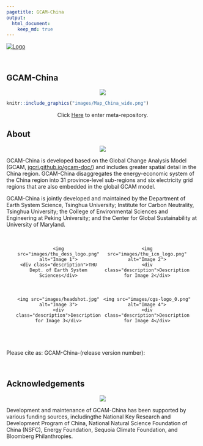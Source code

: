 ```yaml
---
pagetitle: GCAM-China
output:
  html_document:
    keep_md: true
---
```


<a href="https://cgs.umd.edu/" class="header_logo">
  <img src="../images/cgs-logo_0.png" alt="Logo" class="logo">
</a>

<br>

<!-------------------------->
<!-------------------------->
## **GCAM-China**
<!-------------------------->
<!-------------------------->
<p align="center"> <img src="images/divider.png"></p>

<a href = "metarepo.html">
```r
knitr::include_graphics("images/Map_China_wide.png")
```

</a>
<p style="text-align:center;">Click [Here](metarepo.html) to enter meta-repository.</p>
</a>

## About
<p align="center"> <img src="images/divider.png"></p>

GCAM-China is developed based on the Global Change Analysis Model (GCAM, [jgcri.github.io/gcam-doc/](https://jgcri.github.io/gcam-doc/)) and includes greater spatial detail in the China region. GCAM-China disaggregates the energy-economic system of the China region into 31 province-level sub-regions and six electricity grid regions that are also embedded in the global GCAM model. 

GCAM-China is jointly developed and maintained by the Department of Earth System Science, Tsinghua University; Institute for Carbon Neutrality, Tsinghua University; the College of Environmental Sciences and Engineering at Peking University; and the Center for Global Sustainability at University of Maryland.

<style>
  .photo-gallery {
    display: flex;
    flex-wrap: wrap;
    justify-content: space-between;
    padding: 20px;
  }
  
  .photo {
    flex: 1 0 20%;
    margin-bottom: 20px;
    text-align: center;
  }
  
  .photo img {
    max-width: 100%;
    height: auto;
  }
  
  .description {
    margin-top: 10px;
    font-style: italic;
  }
</style>


<div class="photo-gallery">
  <div class="photo">
    <img src="images/thu_dess_logo.png" alt="Image 1">
    <div class="description">THU Dept. of Earth System Sciences</div>
  </div>

  <div class="photo">
    <img src="images/thu_icn_logo.png" alt="Image 2">
    <div class="description">Description for Image 2</div>
  </div>

  <div class="photo">
    <img src="images/headshot.jpg" alt="Image 3">
    <div class="description">Description for Image 3</div>
  </div>

  <div class="photo">
    <img src="images/cgs-logo_0.png" alt="Image 4">
    <div class="description">Description for Image 4</div>
  </div>

</div>

Please cite as: GCAM-China-(release version number):

<br>

<!-- **Developers**: Yang Liu (affiliation), Yang Ou (affiliation), Andy Miller (affiliation), Jay Fuhrman (affiliation) -->

<!-- # Requested Citations -->

<!-- Please cite as GCAM-China-(release version number) as shown in: https://umd-cgs.github.io/metarepo_gcam-china/metarepo.html#Citation  -->

## Acknowledgements
<p align="center"> <img src="images/divider.png"></p>

Development and maintenance of GCAM-China has been supported by various funding sources, includingthe National Key Research and Development Program of China, National Natural Science Foundation of China (NSFC),  Energy Foundation, Sequoia Climate Foundation, and Bloomberg Philanthropies.



